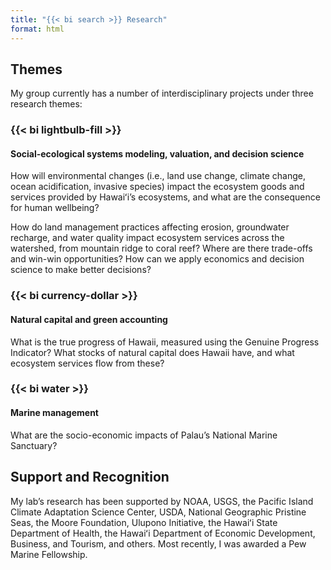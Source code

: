 ```yaml
---
title: "{{< bi search >}} Research"
format: html
---
```


## Themes

My group currently has a number of interdisciplinary projects under three research themes:

::: {.panel-tabset}

### {{< bi lightbulb-fill >}} 

<h4 class="highlight-color">Social-ecological systems modeling, valuation, and decision science</h4>

How will environmental changes (i.e., land use change, climate change, ocean acidification, invasive species) impact the ecosystem goods and services provided by Hawaiʻi’s ecosystems, and what are the consequence for human wellbeing?

How do land management practices affecting erosion, groundwater recharge, and water quality impact ecosystem services across the watershed, from mountain ridge to coral reef? Where are there trade-offs and win-win opportunities? How can we apply economics and decision science to make better decisions?

### {{< bi currency-dollar >}} 

<h4 class="highlight-color">Natural capital and green accounting</h4>

What is the true progress of Hawaii, measured using the Genuine Progress Indicator? What stocks of natural capital does Hawaii have, and what ecosystem services flow from these?

### {{< bi water >}} 

<h4 class="highlight-color">Marine management</h4>

What are the socio-economic impacts of Palau’s National Marine Sanctuary?

:::

## Support and Recognition

My lab’s research has been supported by NOAA, USGS, the Pacific Island Climate Adaptation Science Center, USDA, National Geographic Pristine Seas, the Moore Foundation, Ulupono Initiative, the Hawaiʻi State Department of Health, the Hawaiʻi Department of Economic Development, Business, and Tourism, and others. Most recently, I was awarded a Pew Marine Fellowship.